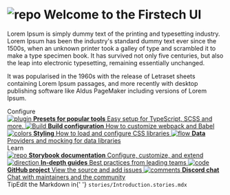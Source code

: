 
<Meta title="Firstech UI/Introduction" />

<style>{`
  .subheading {
    --mediumdark: '#999999';
    font-weight: 900;
    font-size: 13px;
    color: #999;
    letter-spacing: 6px;
    line-height: 24px;
    text-transform: uppercase;
    margin-bottom: 12px;
    margin-top: 40px;
  }

  .link-list {
    display: grid;
    grid-template-columns: 1fr;
    grid-template-rows: 1fr 1fr;
    row-gap: 10px;
  }

  @media (min-width: 620px) {
    .link-list {
      row-gap: 20px;
      column-gap: 20px;
      grid-template-columns: 1fr 1fr;
    }
  }

  @media all and (-ms-high-contrast:none) {
  .link-list {
      display: -ms-grid;
      -ms-grid-columns: 1fr 1fr;
      -ms-grid-rows: 1fr 1fr;
    }
  }

  .link-item {
    display: block;
    padding: 20px 30px 20px 15px;
    border: 1px solid #00000010;
    border-radius: 5px;
    transition: background 150ms ease-out, border 150ms ease-out, transform 150ms ease-out;
    color: #333333;
    display: flex;
    align-items: flex-start;
  }

  .link-item:hover {
    border-color: #1EA7FD50;
    transform: translate3d(0, -3px, 0);
    box-shadow: rgba(0, 0, 0, 0.08) 0 3px 10px 0;
  }

  .link-item:active {
    border-color: #1EA7FD;
    transform: translate3d(0, 0, 0);
  }

  .link-item strong {
    font-weight: 700;
    display: block;
    margin-bottom: 2px;
  }

  .link-item img {
    height: 40px;
    width: 40px;
    margin-right: 15px;
    flex: none;
  }

  .link-item span {
    font-size: 14px;
    line-height: 20px;
  }

  .tip {
    display: inline-block;
    border-radius: 1em;
    font-size: 11px;
    line-height: 12px;
    font-weight: 700;
    background: #E7FDD8;
    color: #66BF3C;
    padding: 4px 12px;
    margin-right: 10px;
    vertical-align: top;
  }

  .tip-wrapper {
    font-size: 13px;
    line-height: 20px;
    margin-top: 40px;
    margin-bottom: 40px; ̰
  }

  .tip-wrapper code {
    font-size: 12px;
    display: inline-block;
  }

  h1{
    display: flex;
  }

  .ruhil-ui-image{
    margin-right: 10px
  }
`}</style>

# <img class="ruhil-ui-image" src={Repo} alt="repo" /> Welcome to the Firstech UI

Lorem Ipsum is simply dummy text of the printing and typesetting industry. Lorem Ipsum has been the industry's
standard dummy text ever since the 1500s, when an unknown printer took a galley of type and scrambled it to make
a type specimen book. It has survived not only five centuries, but also the leap into electronic typesetting,
remaining essentially unchanged.

It was popularised in the 1960s with the release of Letraset sheets containing
Lorem Ipsum passages, and more recently with desktop publishing software like Aldus PageMaker including versions of
Lorem Ipsum.

<div className="subheading">Configure</div>

<div className="link-list">
  <a
    className="link-item"
    href="https://storybook.js.org/docs/react/addons/addon-types"
    target="_blank"
  >
    <img src={Plugin} alt="plugin" />
    <span>
      <strong>Presets for popular tools</strong>
      Easy setup for TypeScript, SCSS and more.
    </span>
  </a>
  <a
    className="link-item"
    href="https://storybook.js.org/docs/react/configure/webpack"
    target="_blank"
  >
    <img src={StackAlt} alt="Build" />
    <span>
      <strong>Build configuration</strong>
      How to customize webpack and Babel
    </span>
  </a>
  <a
    className="link-item"
    href="https://storybook.js.org/docs/react/configure/styling-and-css"
    target="_blank"
  >
    <img src={Colors} alt="colors" />
    <span>
      <strong>Styling</strong>
      How to load and configure CSS libraries
    </span>
  </a>
  <a
    className="link-item"
    href="https://storybook.js.org/docs/react/get-started/setup#configure-storybook-for-your-stack"
    target="_blank"
  >
    <img src={Flow} alt="flow" />
    <span>
      <strong>Data</strong>
      Providers and mocking for data libraries
    </span>
  </a>
</div>

<div className="subheading">Learn</div>

<div className="link-list">
  <a className="link-item" href="https://storybook.js.org/docs" target="_blank">
    <img src={Repo} alt="repo" />
    <span>
      <strong>Storybook documentation</strong>
      Configure, customize, and extend
    </span>
  </a>
  <a
    className="link-item"
    href="https://storybook.js.org/tutorials/"
    target="_blank"
  >
    <img src={Direction} alt="direction" />
    <span>
      <strong>In-depth guides</strong>
      Best practices from leading teams
    </span>
  </a>
  <a
    className="link-item"
    href="https://github.com/storybookjs/storybook"
    target="_blank"
  >
    <img src={Code} alt="code" />
    <span>
      <strong>GitHub project</strong>
      View the source and add issues
    </span>
  </a>
  <a className="link-item" href="https://discord.gg/storybook" target="_blank">
    <img src={Comments} alt="comments" />
    <span>
      <strong>Discord chat</strong>
      Chat with maintainers and the community
    </span>
  </a>
</div>

<div className="tip-wrapper">
  <span className="tip">Tip</span>Edit the Markdown in{' '}
  <code>stories/Introduction.stories.mdx</code>
</div>
